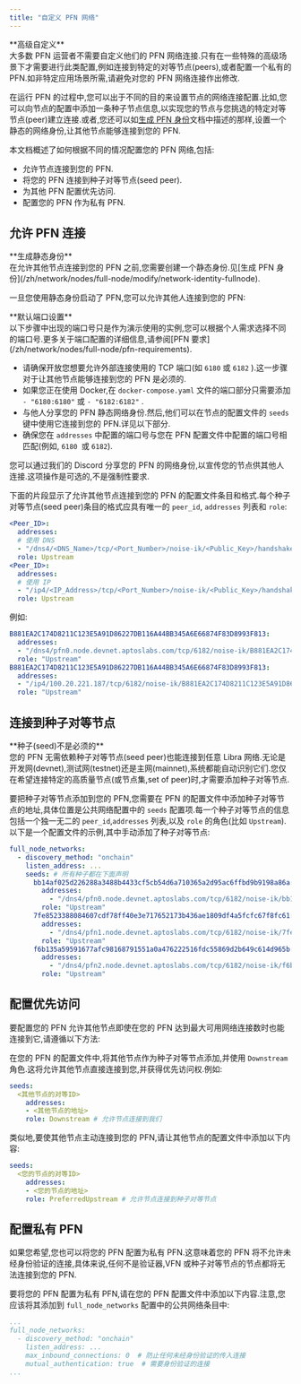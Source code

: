 ```yaml
---
title: "自定义 PFN 网络"
---
```



<Aside type="caution">
  **高级自定义**<br />
  大多数 PFN 运营者不需要自定义他们的 PFN 网络连接.只有在一些特殊的高级场景下才需要进行此类配置,例如连接到特定的对等节点(peers),或者配置一个私有的 PFN.如非特定应用场景所需,请避免对您的 PFN 网络连接作出修改.
</Aside>

在运行 PFN 的过程中,您可以出于不同的目的来设置节点的网络连接配置.比如,您可以向节点的配置中添加一条种子节点信息,以实现您的节点与您挑选的特定对等节点(peer)建立连接.或者,您还可以如[生成 PFN 身份](/zh/network/nodes/full-node/modify/network-identity-fullnode)文档中描述的那样,设置一个静态的网络身份,让其他节点能够连接到您的 PFN.

本文档概述了如何根据不同的情况配置您的 PFN 网络,包括:

- 允许节点连接到您的 PFN.
- 将您的 PFN 连接到种子对等节点(seed peer).
- 为其他 PFN 配置优先访问.
- 配置您的 PFN 作为私有 PFN.

## 允许 PFN 连接

<Aside type="note">
  **生成静态身份**<br />
  在允许其他节点连接到您的 PFN 之前,您需要创建一个静态身份.见[生成 PFN 身份](/zh/network/nodes/full-node/modify/network-identity-fullnode).
</Aside>

一旦您使用静态身份启动了 PFN,您可以允许其他人连接到您的 PFN:

<Aside type="note">
  **默认端口设置**<br />
  以下步骤中出现的端口号只是作为演示使用的实例,您可以根据个人需求选择不同的端口号.更多关于端口配置的详细信息,请参阅[PFN 要求](/zh/network/nodes/full-node/pfn-requirements).
</Aside>

- 请确保开放您想要允许外部连接使用的 TCP 端口(如 `6180` 或 `6182` ).这一步骤对于让其他节点能够连接到您的 PFN 是必须的.
- 如果您正在使用 Docker,在 `docker-compose.yaml` 文件的端口部分只需要添加 `- "6180:6180"` 或 `- "6182:6182"` .
- 与他人分享您的 PFN 静态网络身份.然后,他们可以在节点的配置文件的 `seeds` 键中使用它连接到您的 PFN.详见以下部分.
- 确保您在 `addresses` 中配置的端口号与您在 PFN 配置文件中配置的端口号相匹配(例如, `6180 `或 `6182`).

<Aside type="note">
  您可以通过我们的 Discord 分享您的 PFN 的网络身份,以宣传您的节点供其他人连接.这项操作是可选的,不是强制性要求.
</Aside>

下面的片段显示了允许其他节点连接到您的 PFN 的配置文件条目和格式.每个种子对等节点(seed peer)条目的格式应具有唯一的 `peer_id`, `addresses` 列表和 `role`:

```yaml filename="docker-compose.yaml"
<Peer_ID>:
  addresses:
  # 使用 DNS
  - "/dns4/<DNS_Name>/tcp/<Port_Number>/noise-ik/<Public_Key>/handshake/0"
  role: Upstream
<Peer_ID>:
  addresses:
  # 使用 IP
  - "/ip4/<IP_Address>/tcp/<Port_Number>/noise-ik/<Public_Key>/handshake/0"
  role: Upstream
```

例如:

```yaml filename="docker-compose.yaml"
B881EA2C174D8211C123E5A91D86227DB116A44BB345A6E66874F83D8993F813:
  addresses:
  - "/dns4/pfn0.node.devnet.aptoslabs.com/tcp/6182/noise-ik/B881EA2C174D8211C123E5A91D86227DB116A44BB345A6E66874F83D8993F813/handshake/0"
  role: "Upstream"
B881EA2C174D8211C123E5A91D86227DB116A44BB345A6E66874F83D8993F813:
  addresses:
  - "/ip4/100.20.221.187/tcp/6182/noise-ik/B881EA2C174D8211C123E5A91D86227DB116A44BB345A6E66874F83D8993F813/handshake/0"
  role: "Upstream"
```

## 连接到种子对等节点

<Aside type="caution">
  **种子(seed)不是必须的**<br />
  您的 PFN 无需依赖种子对等节点(seed peer)也能连接到任意 Libra 网络.无论是开发网(devnet),测试网(testnet)还是主网(mainnet),系统都能自动识别它们.您仅在希望连接特定的高质量节点(或节点集,set of peer)时,才需要添加种子对等节点.
</Aside>

要把种子对等节点添加到您的 PFN,您需要在 PFN 的配置文件中添加种子对等节点的地址,具体位置是公共网络配置中的 `seeds` 配置项.每一个种子对等节点的信息包括一个独一无二的 `peer_id`,`addresses` 列表,以及 `role` 的角色(比如 `Upstream`).以下是一个配置文件的示例,其中手动添加了种子对等节点:

```yaml
full_node_networks:
  - discovery_method: "onchain"
    listen_address: ...
    seeds: # 所有种子都在下面声明
      bb14af025d226288a3488b4433cf5cb54d6a710365a2d95ac6ffbd9b9198a86a:
        addresses:
          - "/dns4/pfn0.node.devnet.aptoslabs.com/tcp/6182/noise-ik/bb14af025d226288a3488b4433cf5cb54d6a710365a2d95ac6ffbd9b9198a86a/handshake/0"
        role: "Upstream"
      7fe8523388084607cdf78ff40e3e717652173b436ae1809df4a5fcfc67f8fc61:
        addresses:
          - "/dns4/pfn1.node.devnet.aptoslabs.com/tcp/6182/noise-ik/7fe8523388084607cdf78ff40e3e717652173b436ae1809df4a5fcfc67f8fc61/handshake/0"
        role: "Upstream"
      f6b135a59591677afc98168791551a0a476222516fdc55869d2b649c614d965b:
        addresses:
          - "/dns4/pfn2.node.devnet.aptoslabs.com/tcp/6182/noise-ik/f6b135a59591677afc98168791551a0a476222516fdc55869d2b649c614d965b/handshake/0"
        role: "Upstream"
```

## 配置优先访问

要配置您的 PFN 允许其他节点即使在您的 PFN 达到最大可用网络连接数时也能连接到它,请遵循以下方法:

在您的 PFN 的配置文件中,将其他节点作为种子对等节点添加,并使用 `Downstream` 角色.这将允许其他节点直接连接到您,并获得优先访问权.例如:

```yaml
seeds:
  <其他节点的对等ID>
    addresses:
    - <其他节点的地址>
    role: Downstream # 允许节点连接到我们
```

类似地,要使其他节点主动连接到您的 PFN,请让其他节点的配置文件中添加以下内容:

```yaml
seeds:
  <您的节点的对等ID>
    addresses:
    - <您的节点的地址>
    role: PreferredUpstream # 允许节点连接到种子对等节点
```

## 配置私有 PFN

如果您希望,您也可以将您的 PFN 配置为私有 PFN.这意味着您的 PFN 将不允许未经身份验证的连接,具体来说,任何不是验证器,VFN 或种子对等节点的节点都将无法连接到您的 PFN.

要将您的 PFN 配置为私有 PFN,请在您的 PFN 配置文件中添加以下内容.注意,您应该将其添加到 `full_node_networks` 配置中的公共网络条目中:

```yaml
...
full_node_networks:
  - discovery_method: "onchain"
    listen_address: ...
    max_inbound_connections: 0  # 防止任何未经身份验证的传入连接
    mutual_authentication: true  # 需要身份验证的连接
...
```
